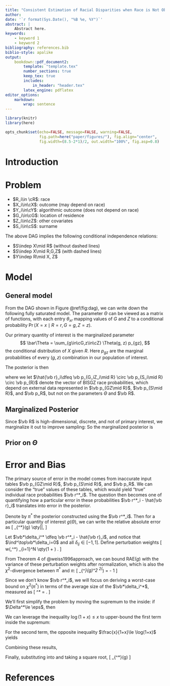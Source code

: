 ```yaml
---
title: "Consistent Estimation of Racial Disparities when Race is Not Observed"
author: 
date: '`r format(Sys.Date(), "%B %e, %Y")`'
abstract: |
    Abstract here.
keywords: 
    - keyword 1
    - keyword 2
bibliography: references.bib
biblio-style: apalike
output:
    bookdown::pdf_document2:
        template: "template.tex"
        number_sections: true
        keep_tex: true
        includes: 
            in_header: "header.tex"
        latex_engine: pdflatex
editor_options: 
    markdown: 
        wrap: sentence
---
```


```r
library(knitr)
library(here)

opts_chunk$set(echo=FALSE, message=FALSE, warning=FALSE,
               fig.path=here("paper/figures/"), fig.align="center",
               fig.width=(8.5-2*1)/2, out.width="100%", fig.asp=0.8)
```

# Introduction

# Problem

```{=tex}
\begin{figure}[h]
\begin{center}
    \tikzstyle{main node}=[circle,draw,font=\sffamily\Large\bfseries]
    \tikzstyle{sub node}=[circle,draw,dashed,font=\sffamily\Large\bfseries]
    \begin{tikzpicture}[->,>=stealth',shorten >=1pt,auto,node distance=3cm,thick]
    
        \node[main node] (G) {$G$};
        \node[main node] (R) [below of=G] {$R$};
        \node[main node] (S) [below left=1cm and 1cm of R] {$S$};
        \node[main node] (X) [right of=G] {$X$};
        \node[main node] (Z) [below of=X] {$Z$};
        \node[main node] (Y) [below right=0.5cm and 1cm of X] {$Y$};
        
        \path[every node/.style={font=\sffamily\small}]
        (R) edge node  {} (G)
        (R) edge node  {} (Z)
        (R) edge node  {} (X)
        (R) edge node  {} (S)
        (G) edge [dashed] node  {} (S)
        (G) edge node  {} (Z)
        (G) edge node  {} (X)
        (Z) edge node  {} (X)
        (Z) edge node  {} (Y)
        (Z) edge [dashed] node  {} (S)
        (X) edge node  {} (Y);
    \end{tikzpicture}
\end{center}
\caption{DAG}
\label{fig:dag}
\end{figure}
```
-   $R_i\in \cR$: race
-   $X_i\in\cX$: outcome (may depend on race)
-   $Y_i\in\cY$: algorithmic outcome (does not depend on race)
-   $G_i\in\cG$: location of residence
-   $Z_i\in\cZ$: other covariates
-   $S_i\in\cS$: surname

The above DAG implies the following conditional independence relations:

-   $S\indep X\mid R$ (without dashed lines)
-   $S\indep X\mid R,G,Z$ (with dashed lines)
-   $Y\indep R\mid X, Z$

# Model

## General model

From the DAG shown in Figure \@ref(fig:dag), we can write down the following fully saturated model.
\begin{align*}
    X_i \mid R_i, G_i, Z_i, \Theta &\sim \Categorical_\cX(\vb*\theta_{\cdot R_i}(G_i,Z_i)) \\
    (G_i, Z_i) \mid R_i &\sim \Categorical_{\cG\times\cZ}(\vb p_{GZ|R_i}) \\
    S_i \mid R_i &\sim \Categorical_\cS(\vb p_{S|R_i}) \\
    R_i &\sim \Categorical_\cR(\vb p_R) \\
    \Theta &\sim \pi(\Theta)
\end{align*}
The parameter $\Theta$ can be viewed as a matrix of functions, with each entry $\theta_{xr}$ mapping values of $G$ and $Z$ to a conditional probability $\Pr(X=x\mid R=r, G=g, Z=z)$.

Our primary quantity of interest is the marginalized parameter $$
    \bar\Theta = \sum_{g\in\cG,z\in\cZ} \Theta(g, z) p_{gz},
$$ the conditional distribution of $X$ given $R$.
Here $p_{gz}$ are the marginal probabilities of every $(g, z)$ combination in our population of interest.

The posterior is then

\begin{align*}
    \pi(\Theta, \vb R\mid \vb X, \vb G, \vb Z, \vb S)
    &\propto \pi(\Theta)\prod_{i=1}^N \pi(X_i\mid G_i, Z_i, R_i, \Theta)
            \pi(G_i, Z_i\mid R_i)\pi(S_i\mid R_i)\pi(R_i) \\
    &= \pi(\Theta) \prod_{i=1}^N \theta_{X_iR_i}(G_i, Z_i) p_{G_iZ_i\mid R_i} p_{S_i\mid R_i} p_{R_i} \\
    &= \pi(\Theta) \prod_{i=1}^N \theta_{X_iR_i}(G_i, Z_i)\hat{r_i}_{R_i},
\end{align*} where we let $\hat{\vb r}_i\dfeq \vb p_{G_iZ_i\mid R} \circ \vb p_{S_i\mid R} \circ \vb p_{R}$ denote the vector of BISGZ race probabilities, which depend on external data represented in $\vb p_{GZ\mid R}$, $\vb p_{S\mid R}$, and $\vb p_R$, but not on the parameters $\Theta$ and $\vb R$.

## Marginalized Posterior

Since $\vb R$ is high-dimensional, discrete, and not of primary interest, we marginalize it out to improve sampling:
\begin{align*}
    \pi(X_i,G_i,Z_i,S_i\mid \Theta)
    &\propto \sum_{r\in\cR} \pi(X_i,R_i,G_i,Z_i,S_i\mid \Theta) \\
    &= \sum_{r\in\cR} \theta_{X_i r}(G_i, Z_i)\hat{r}_{ir} 
    = \vb*\theta_{X_i}(G_i, Z_i)^\top \hat{\vb r}_i.
\end{align*}
So the marginalized posterior is
\begin{align}
    \pi(\Theta\mid \vb X, \vb G, \vb Z, \vb S)
    &= \pi(\Theta) \prod_{i=1}^N \vb*\theta_{X_i}(G_i, Z_i)^\top \hat{\vb r}_i.
    \label{eq:post-marg}
\end{align}

## Prior on $\Theta$


# Error and Bias

The primary source of error in the model \eqref{eq:post-marg} comes from inaccurate input tables $\vb p_{GZ\mid R}$, $\vb p_{S\mid R}$, and $\vb p_R$.
We can consider the "true" values of these tables, which would yield "true" individual race probabilities $\vb r^*_i$.
The question then becomes one of quantifying how a particular error in these probabilities $\vb r^*_i - \hat{\vb r}_i$ translates into error in the posterior.

Denote by $\pi^*$ the posterior constructed using the $\vb r^*_i$. 
Then for a particular quantity of interest $g(\Theta)$, we can write the relative absolute error as \[
    \mathrm{RAE}_{\pi^*}(g) \dfeq \qty|\frac{\E_{\pi^*}[g(\Theta)] 
    - \E_{\pi}[g(\Theta)]}{\mathrm{sd}_{\pi}[g(\Theta)]}|,
\]

Let $\vb*\delta_i^* \dfeq \vb r^*_i - \hat{\vb r}_i$, and notice that $\ind^\top\vb*\delta_i=0$ and all $\delta_{ij}\in[-1,1]$.
Define perturbation weights \[
    w(\Theta,\vb*\delta^*) \dfeq 
    \prod_{i=1}^N 
    \qty(1 + \frac{\vb*\theta_{X_i}(G_i, Z_i)^\top \vb*\delta_i^*}{
    \vb*\theta_{X_i}(G_i, Z_i)^\top \hat{\vb r}_i})
    \propto \frac{\pi^*(\Theta\mid\vb X,\vb G,\vb Z,\vb S)}{\pi(\Theta\mid\vb X,\vb G,\vb Z,\vb S)}.
\] 

From Theorem 4 of @weiss1996approach, we can bound $\mathrm{RAE}(g)$ with the variance of these perturbation weights after normalization, which is also the $\chi^2$-divergence between $\pi^*$ and $\pi$: \[
    \mathrm{RAE}_{\pi^*}(g)^2  \le \chi^2(\pi^*) 
    = \frac{\E_\pi[w(\Theta,\vb*\delta^*)^2]}{\E_\pi[w(\Theta,\vb*\delta^*)]^2} - 1
\]

Since we don't know $\vb r^*_i$, we will focus on deriving a worst-case bound on $\chi^2(\pi^*)$ in terms of the average size of the $\vb*\delta_i^*$, measured as \[
    \Delta^* = \sqrt{\sum_{i=1}^N\sum_{j\in\cR} {\delta_{ij}^*}^2}.
\]

We'll first simplify the problem by moving the supremum to the inside: if $\Delta^*\le \eps$, then
\begin{align*}
    \chi^2(\pi^*) \le \sup_{\Delta=\eps}
        \frac{\E_\pi[w(\Theta,\vb*\delta)^2]}{\E_\pi[w(\Theta,\vb*\delta)]^2} - 1 
    \le \E_\pi\qty[\sup_{\Delta=\eps} \qty(\frac{w(\Theta,\vb*\delta)}{
        \E_\pi[w(\Theta,\vb*\delta)]})^2] - 1 \\
    = \E_\pi\qty[\exp \qty(2\cdot\sup_{\Delta=\eps}(
        \log w(\Theta,\vb*\delta) - \log\E_\pi[w(\Theta,\vb*\delta)]))] - 1.
        \numberthis\label{eq:sup-simp}
\end{align*}

We can leverage the inequality $\log(1+x)\le x$ to upper-bound the first term inside the supremum:
\begin{align*}
    \log w(\theta,\vb*\delta) 
    &= \sum_{i=1}^N \log(1 + \frac{\vb*\theta_{X_i}(G_i, Z_i)^\top \vb*\delta_i}{
        \vb*\theta_{X_i}(G_i, Z_i)^\top \hat{\vb r}_i}) \\
    &\le \sum_{i=1}^N \frac{\vb*\theta_{X_i}(G_i, Z_i)^\top \vb*\delta_i}{
        \vb*\theta_{X_i}(G_i, Z_i)^\top \hat{\vb r}_i}.
\end{align*}

For the second term, the opposite inequality $\frac{x}{1+x}\le \log(1+x)$ yields
\begin{align*}
    \log \E_\pi w(\Theta,\vb*\delta) &\ge \E_\pi \log w(\Theta,\vb*\delta) \\
    &= \sum_{i=1}^N \E_\pi \log(1 + \frac{\vb*\theta_{X_i}(G_i, Z_i)^\top \vb*\delta_i}{
        \vb*\theta_{X_i}(G_i, Z_i)^\top \hat{\vb r}_i}) \\
    &\ge \sum_{i=1}^N \E_\pi\qty[
        \frac{\vb*\theta_{X_i}(G_i, Z_i)^\top \vb*\delta_i}{
        \vb*\theta_{X_i}(G_i, Z_i)^\top \hat{\vb r}_i + 
            \vb*\theta_{X_i}(G_i, Z_i)^\top \vb*\delta_i}] \\
    &\le \sum_{i=1}^N \E_\pi\qty[
        \frac{\vb*\theta_{X_i}(G_i, Z_i)^\top \vb*\delta_i}{
        \norm{\vb*\theta_{X_i}(G_i, Z_i)}\norm{\hat{\vb r}_i + \vb*\delta_i}}]
    \le \sum_{i=1}^N \E_\pi\qty[
        \frac{\vb*\theta_{X_i}(G_i, Z_i)^\top \vb*\delta_i}{
        \norm{\vb*\theta_{X_i}(G_i, Z_i)}}].
\end{align*}

Combining these results,
\begin{align*}
    \log w(\theta,\vb*\delta) - \log \E_\pi w(\Theta,\vb*\delta) 
    &\le \sum_{i=1}^N \qty(
        \frac{\vb*\theta_{X_i}(G_i, Z_i)^\top}{
        \vb*\theta_{X_i}(G_i, Z_i)^\top \hat{\vb r}_i} -
        \E_\pi\qty[
        \frac{\vb*\theta_{X_i}(G_i, Z_i)^\top}{
            \norm{\vb*\theta_{X_i}(G_i, Z_i)}}])  \vb*\delta_i \\
    &\le \Delta \sqrt{\sum_{i=1}^N \norm{
        \frac{\vb*\theta_{X_i}(G_i, Z_i)}{
        \vb*\theta_{X_i}(G_i, Z_i)^\top \hat{\vb r}_i} -
        \E_\pi\qty[
        \frac{\vb*\theta_{X_i}(G_i, Z_i)}{
            \norm{\vb*\theta_{X_i}(G_i, Z_i)}}]}^2} \\
\end{align*}

Finally, substituting into \eqref{eq:sup-simp} and taking a square root, \[
    \mathrm{RAE}_{\pi^*}(g) \le  \sqrt{\E_\pi
    \exp\qty(\eps^2\sum_{i=1}^N \norm{
        \frac{\vb*\theta_{X_i}(G_i, Z_i)}{
        \vb*\theta_{X_i}(G_i, Z_i)^\top \hat{\vb r}_i} -
        \E_\pi\qty[
        \frac{\vb*\theta_{X_i}(G_i, Z_i)}{
            \norm{\vb*\theta_{X_i}(G_i, Z_i)}}]}^2) - 1}
\]


# References {-}
